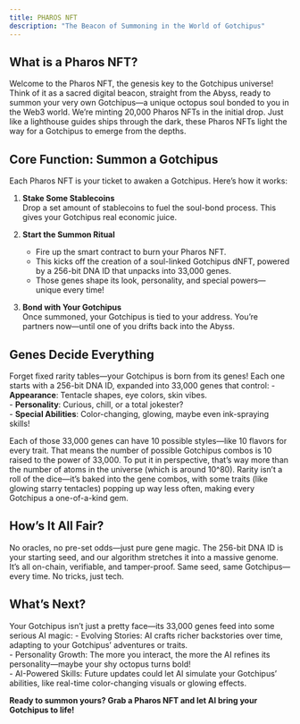 ```yaml
---
title: PHAROS NFT
description: "The Beacon of Summoning in the World of Gotchipus"
---
```


## What is a Pharos NFT?

Welcome to the Pharos NFT, the genesis key to the Gotchipus universe! Think of it as a sacred digital beacon, straight from the Abyss, ready to summon your very own Gotchipus—a unique octopus soul bonded to you in the Web3 world.
We’re minting 20,000 Pharos NFTs in the initial drop. Just like a lighthouse guides ships through the dark, these Pharos NFTs light the way for a Gotchipus to emerge from the depths.

## Core Function: Summon a Gotchipus
Each Pharos NFT is your ticket to awaken a Gotchipus. Here’s how it works:  
1. **Stake Some Stablecoins**  
    Drop a set amount of stablecoins to fuel the soul-bond process. This gives your Gotchipus real economic juice.

2. **Start the Summon Ritual**  
    - Fire up the smart contract to burn your Pharos NFT.  
    - This kicks off the creation of a soul-linked Gotchipus dNFT, powered by a 256-bit DNA ID that unpacks into 33,000 genes.  
    - Those genes shape its look, personality, and special powers—unique every time!

3. **Bond with Your Gotchipus**  
    Once summoned, your Gotchipus is tied to your address. You’re partners now—until one of you drifts back into the Abyss.


## Genes Decide Everything
Forget fixed rarity tables—your Gotchipus is born from its genes! Each one starts with a 256-bit DNA ID, expanded into 33,000 genes that control:
    - **Appearance**: Tentacle shapes, eye colors, skin vibes.  
    - **Personality**: Curious, chill, or a total jokester?  
    - **Special Abilities**: Color-changing, glowing, maybe even ink-spraying skills!

Each of those 33,000 genes can have 10 possible styles—like 10 flavors for every trait. That means the number of possible Gotchipus combos is 10 raised to the power of 33,000. To put it in perspective, that’s way more than the number of atoms in the universe (which is around 10^80). Rarity isn’t a roll of the dice—it’s baked into the gene combos, with some traits (like glowing starry tentacles) popping up way less often, making every Gotchipus a one-of-a-kind gem.


## How’s It All Fair?
No oracles, no pre-set odds—just pure gene magic. The 256-bit DNA ID is your starting seed, and our algorithm stretches it into a massive genome. It’s all on-chain, verifiable, and tamper-proof. Same seed, same Gotchipus—every time. No tricks, just tech.


## What’s Next?
Your Gotchipus isn’t just a pretty face—its 33,000 genes feed into some serious AI magic:
    - Evolving Stories: AI crafts richer backstories over time, adapting to your Gotchipus’ adventures or traits.  
    - Personality Growth: The more you interact, the more the AI refines its personality—maybe your shy octopus turns bold!  
    - AI-Powered Skills: Future updates could let AI simulate your Gotchipus’ abilities, like real-time color-changing visuals or glowing effects.


**Ready to summon yours? Grab a Pharos NFT and let AI bring your Gotchipus to life!**

